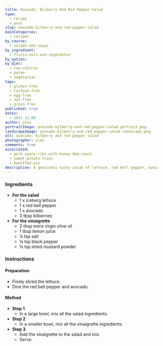 ```yaml
---
title: Avocado, Bilberry And Red Pepper Salad
type:
  - recipe
  - post
slug: avocado-bilberry-and-red-pepper-salad
mainCategories:
  - recipes
by_course:
  - salads-and-soups
by_ingredient:
  - fruits-nuts-and-vegetables
by_option:
by_diet:
  - low-calorie
  - paleo
  - vegetarian
tags:
  - gluten-free
  - lactose-free
  - egg-free
  - nut-free
  - grain-free
published: true
dates:
  - 2021.11.09
author: alex
portraitImage: avocado-bilberry-and-red-pepper-salad-portrait.png
landscapeImage: avocado-bilberry-and-red-pepper-salad-landscape.png
alt: avocado, bilberry and red pepper salad
photographer: alex
comments: true
associated:
  - pork-spare-ribs-with-honey-bbq-sauce
  - sweet-potato-fries
  - banoffee-pie
description: A genuinely tasty salad of lettuce, red bell pepper, avocado and bilberries that's cheaper to make in the autumn.
---
```


<Ingredients>

### Ingredients

- **For the salad**
  - 1 x iceberg lettuce
  - 1 x red bell pepper
  - 1 x avocado
  - 3 tbsp bilberries
- **For the vinaigrette**
  - 2 tbsp extra virgin olive oil
  - 1 tbsp lemon juice
  - ¼ tsp salt
  - ⅛ tsp black pepper
  - ⅛ tsp dried mustard powder

</Ingredients>

<Instructions>

### Instructions

#### Preparation

- Finely shred the lettuce.
- Dice the red bell pepper and avocado.

#### Method

- **Step 1**
  - In a large bowl, mix all the salad ingredients.
- **Step 2**
  - In a smaller bowl, mix all the vinaigrette ingredients.
- **Step 3**
  - Add the vinaigrette to the salad and mix.
  - Serve.

</Instructions>
